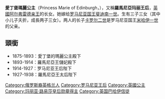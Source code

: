 {{多個問題|
{{expand|time=2013-07-11T00:39:49+00:00}}
{{unreferenced|time=2013-07-11T00:39:49+00:00}}
}}
{{Infobox royalty
|consort=yes
| name                 =玛丽
| coronation           = 1922年10月15日
| succession           =[[罗马尼亚王后列表|罗马尼亚王后]]
| image                = Queen Mary of Romania 2.jpg
| image_size          = 250px
| caption             =
| reign                =1914年10月10日 – 1927年7月20日
| spouse               =[[斐迪南一世_(罗马尼亚)|斐迪南一世]]
| issue                =[[卡罗尔二世|卡罗尔二世]]<br>[[羅馬尼亞的伊莉莎白|希臘王后伊麗莎白]]<br>[[羅馬尼亞的瑪麗亞_(1900-1961)|南斯拉夫王后瑪麗亞]]<br>尼古拉斯王子<br>[[伊萊亞娜公主_(羅馬尼亞)|奧地利的安東大公妃伊萊亞娜]]<br>米爾恰王子
| full name            = 玛丽·亚历珊德拉·维多利亚<br>Marie Alexandra Victoria
| house                =[[霍亨索伦-锡格马林根|霍亨索伦-锡格马林根]]<br/>[[萨克森-科堡-哥达王朝|萨克森-科堡-哥达王朝]]
| father               =[[阿尔弗雷德_(萨克森-科堡-哥达公爵)|薩克森-科堡-哥達公爵阿尔弗雷德]]
| mother               =[[瑪麗亞·亞歷山德洛芙娜_(俄羅斯)|俄罗斯的瑪麗亞·亞歷山德洛芙娜女大公]]
| birth_date        ={{Birth date|1875|10|29|df=y}}
| birth_place       ={{UK}}[[肯特郡|肯特郡]]東方威爾公園（{{lang|en|Eastwell park}}）
| date of christening  =15 December 1875
| place of christening =[[St_George's_Chapel_at_Windsor_Castle|St George's Chapel]], [[Windsor_Castle|Windsor]]
| death_date        ={{Death date and age|1938|7|18|1875|10|29|df=y}}
| death_place       = {{flag|Kingdom of Romania}}[[锡纳亚|锡纳亚]][[佩利绍尔城堡|佩利绍尔城堡]]
| place of burial      = [[庫爾泰亞主教座堂|庫爾泰亞主教座堂]]
| signature = SemnaturaMaria.jpg
}}
'''愛丁堡瑪麗公主'''（Princess Marie of Edinburgh，{{bd|1875年||1938年||catIdx=M}}），又稱'''羅馬尼亞玛丽王后'''，[[英國|英國]][[阿爾弗雷德_(薩克森-科堡-哥達公爵)|阿尔弗雷德亲王]]的长女。她嫁给[[罗马尼亚国王|罗马尼亚国王]][[斐迪南一世_(罗马尼亚)|斐迪南一世]]。生有三子三女（其中小儿子夭折，成長两子三女）。两人的长子[[卡罗尔二世|卡罗尔二世]]是罗马尼亚国王[[米哈伊一世|米哈伊一世]]的父亲。

==頭銜==
* 1875-1893：愛丁堡的瑪麗公主殿下
* 1893-1914：羅馬尼亞王儲妃殿下
* 1914-1927：罗马尼亚王后陛下
* 1927-1938：羅馬尼亞王太后陛下

{{Authority control}}
{{英国公主}}
{{DEFAULTSORT: Marie}}
[[Category:俄罗斯裔英格兰人|Category:俄罗斯裔英格兰人]]
[[Category:罗马尼亚王后|Category:罗马尼亚王后]]
[[Category:英國公主|Category:英國公主]]
[[Category:玛丽亚·路易莎皇后勋章得主|Category:玛丽亚·路易莎皇后勋章得主]]
[[Category:英国巴哈伊信徒|Category:英国巴哈伊信徒]]